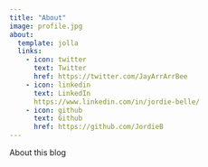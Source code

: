 ```yaml
---
title: "About"
image: profile.jpg
about:
  template: jolla
  links:
    - icon: twitter
      text: Twitter
      href: https://twitter.com/JayArrArrBee
    - icon: linkedin
      text: LinkedIn
      https://www.linkedin.com/in/jordie-belle/
    - icon: github
      text: Github
      href: https://github.com/JordieB
---
```


About this blog
